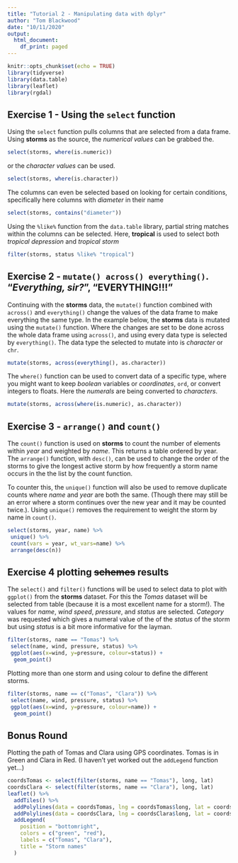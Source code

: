 ```yaml
---
title: "Tutorial 2 - Manipulating data with dplyr"
author: "Tom Blackwood"
date: "10/11/2020"
output:
  html_document:
    df_print: paged
---
```


```r
knitr::opts_chunk$set(echo = TRUE)
library(tidyverse)
library(data.table)
library(leaflet)
library(rgdal)
```

## Exercise 1 - Using the `select` function

Using the `select` function pulls columns that are selected from a data frame. Using **storms** as the source, the *numerical values* can be grabbed the.

```r
select(storms, where(is.numeric))
```

or the *character values* can be used.

```r
select(storms, where(is.character))
```

The columns can even be selected based on looking for certain conditions, specifically here columns with *diameter* in their name

```r
select(storms, contains("diameter"))
```

Using the `%like%` function from the `data.table` library, partial string matches within the columns can be selected. Here, **tropical** is used to select both *tropical depression* and *tropical storm*  

```r
filter(storms, status %like% "tropical")
```

## Exercise 2 - `mutate() across() everything()`. "*Everything, sir?*", "**EVERYTHING!!!**"

Continuing with the **storms** data, the `mutate()` function combined with `across()` and `everything()` change the values of the data frame to make everything the same type. In the example below, the **storms** data is mutated using the `mutate()` function. Where the changes are set to be done across the whole data frame using `across()`, and using every data type is selected by `everything()`. The data type the selected to mutate into is *character* or `chr`. 

```r
mutate(storms, across(everything(), as.character))
```

The `where()` function can be used to convert data of a specific type, where you might want to keep *boolean* variables or *coordinates*, `ord`, or convert integers to floats. Here the *numerals* are being converted to *characters*.

```r
mutate(storms, across(where(is.numeric), as.character))
```

## Exercise 3 - `arrange()` and `count()`

The `count()` function is used on **storms** to count the number of elements within *year* and weighted by *name*. This returns a table ordered by year. The `arrange()` function, with `desc()`, can be used to change the order of the storms to give the longest active storm by how frequently a storm name occurs in the the list by the count function.

To counter this, the `unique()` function will also be used to remove duplicate counts where *name* and *year* are both the same. (Though there may still be an error where a storm continues over the new year and it may be counted twice.). Using `unique()` removes the requirement to weight the storm by name in `count()`.

```r
select(storms, year, name) %>%
 unique() %>%
 count(vars = year, wt_vars=name) %>%
 arrange(desc(n))
```

## Exercise 4 plotting ~~schemes~~ results
 
The `select()` and `filter()` functions will be used to select data to plot with `ggplot()` from the **storms** dataset. For this the *Tomas* dataset will be selected from table (because it is a most excellent name for a storm!). The values for *name*, *wind speed*, *pressure*, and *status* are selected. *Category* was requested which gives a numeral value of the of the *status* of the storm but using *status* is a bit more informative for the layman.

```r
filter(storms, name == "Tomas") %>%
 select(name, wind, pressure, status) %>%
 ggplot(aes(x=wind, y=pressure, colour=status)) + 
  geom_point()
```

Plotting more than one storm and using colour to define the different storms.

```r
filter(storms, name == c("Tomas", "Clara")) %>%
 select(name, wind, pressure, status) %>%
 ggplot(aes(x=wind, y=pressure, colour=name)) + 
  geom_point()
```

## Bonus Round

Plotting the path of Tomas and Clara using GPS coordinates. Tomas is in Green and Clara in Red. (I haven't yet worked out the `addLegend` function yet...)

```r
coordsTomas <- select(filter(storms, name == "Tomas"), long, lat)
coordsClara <- select(filter(storms, name == "Clara"), long, lat)
leaflet() %>%
  addTiles() %>%
  addPolylines(data = coordsTomas, lng = coordsTomas$long, lat = coordsTomas$lat, color="green") %>%
  addPolylines(data = coordsClara, lng = coordsClara$long, lat = coordsClara$lat, color="red") %>%
  addLegend(
    position = "bottomright",
    colors = c("green", "red"),
    labels = c("Tomas", "Clara"),
    title = "Storm names"
  )

```